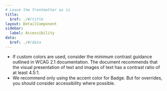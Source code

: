 ```yaml
---
# Leave the frontmatter as is
title:
  $ref: ./#/title
layout: DetailComponent
sidebar:
  label: Accessibility
data:
  $ref: ./#/data
---
```


- If custom colors are used, consider the minimum contrast guidance outlined in WCAG 2.1 documentation. The document recommends that the visual presentation of text and images of text has a contrast ratio of at least 4.5:1.
- We recommend only using the accent color for Badge. But for overrides, you should consider accessibility where possible.
